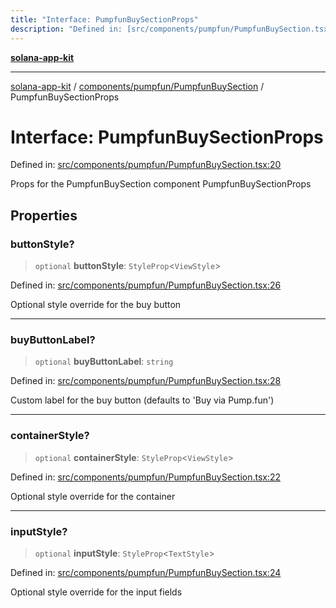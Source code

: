 ```yaml
---
title: "Interface: PumpfunBuySectionProps"
description: "Defined in: [src/components/pumpfun/PumpfunBuySection.tsx:20](https://github.com/SendArcade/solana-social-starter/blob/b27156124ee1831d644b1af765e8d55a2885cd4f/src/components/pumpfun/PumpfunBuySection.tsx#L20)"
---
```


[**solana-app-kit**](../../../../README.mdx)

***

[solana-app-kit](../../../../README.mdx) / [components/pumpfun/PumpfunBuySection](../README.mdx) / PumpfunBuySectionProps

# Interface: PumpfunBuySectionProps

Defined in: [src/components/pumpfun/PumpfunBuySection.tsx:20](https://github.com/SendArcade/solana-social-starter/blob/b27156124ee1831d644b1af765e8d55a2885cd4f/src/components/pumpfun/PumpfunBuySection.tsx#L20)

Props for the PumpfunBuySection component
 PumpfunBuySectionProps

## Properties

### buttonStyle?

> `optional` **buttonStyle**: `StyleProp`\<`ViewStyle`\>

Defined in: [src/components/pumpfun/PumpfunBuySection.tsx:26](https://github.com/SendArcade/solana-social-starter/blob/b27156124ee1831d644b1af765e8d55a2885cd4f/src/components/pumpfun/PumpfunBuySection.tsx#L26)

Optional style override for the buy button

***

### buyButtonLabel?

> `optional` **buyButtonLabel**: `string`

Defined in: [src/components/pumpfun/PumpfunBuySection.tsx:28](https://github.com/SendArcade/solana-social-starter/blob/b27156124ee1831d644b1af765e8d55a2885cd4f/src/components/pumpfun/PumpfunBuySection.tsx#L28)

Custom label for the buy button (defaults to 'Buy via Pump.fun')

***

### containerStyle?

> `optional` **containerStyle**: `StyleProp`\<`ViewStyle`\>

Defined in: [src/components/pumpfun/PumpfunBuySection.tsx:22](https://github.com/SendArcade/solana-social-starter/blob/b27156124ee1831d644b1af765e8d55a2885cd4f/src/components/pumpfun/PumpfunBuySection.tsx#L22)

Optional style override for the container

***

### inputStyle?

> `optional` **inputStyle**: `StyleProp`\<`TextStyle`\>

Defined in: [src/components/pumpfun/PumpfunBuySection.tsx:24](https://github.com/SendArcade/solana-social-starter/blob/b27156124ee1831d644b1af765e8d55a2885cd4f/src/components/pumpfun/PumpfunBuySection.tsx#L24)

Optional style override for the input fields
